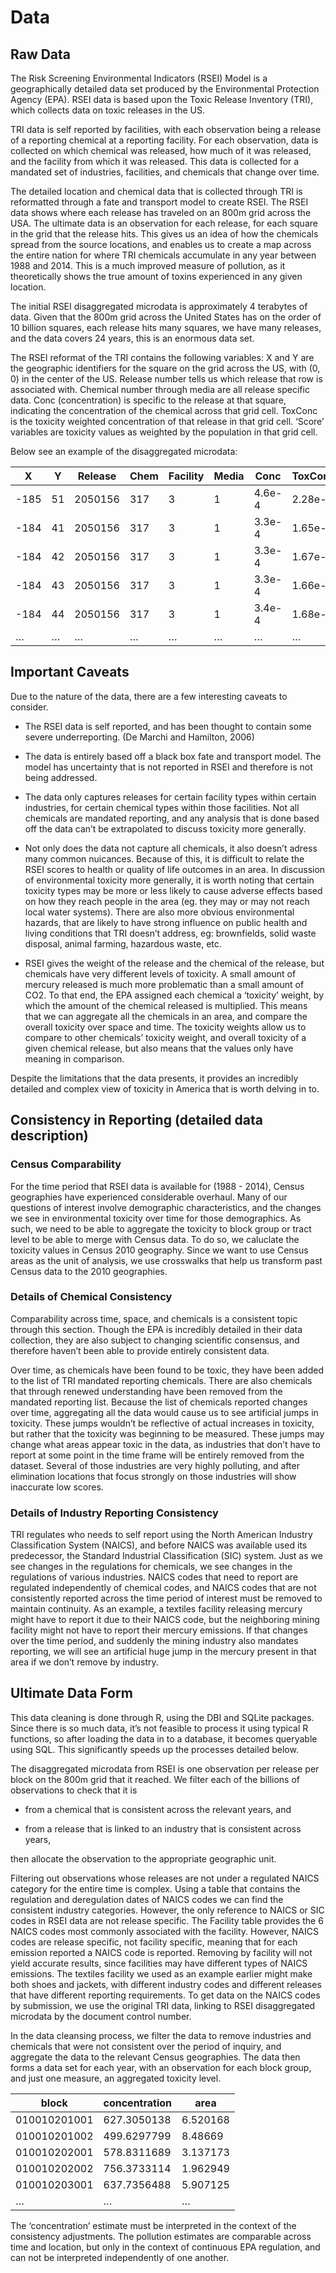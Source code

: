 # Data {#data}

## Raw Data

The Risk Screening Environmental Indicators (RSEI) Model is a geographically detailed data set produced by the Environmental Protection Agency (EPA). RSEI data is based upon the Toxic Release Inventory (TRI), which collects data on toxic releases in the US. 

TRI data is self reported by facilities, with each observation being a release of a reporting chemical at a reporting facility. For each observation, data is collected on which chemical was released, how much of it was released, and the facility from which it was released. This data is collected for a mandated set of industries, facilities, and chemicals that change over time.

The detailed location and chemical data that is collected through TRI is reformatted through a fate and transport model to create RSEI. The RSEI data shows where each release has traveled on an 800m grid across the USA. The ultimate data is an observation for each release, for each square in the grid that the release hits. This gives us an idea of how the chemicals spread from the source locations, and enables us to create a map across the entire nation for where TRI chemicals accumulate in any year between 1988 and 2014. This is a much improved measure of pollution, as it theoretically shows the true amount of toxins experienced in any given location.

The initial RSEI disaggregated microdata is approximately 4 terabytes of data. Given that the 800m grid across the United States has on the order of 10 billion squares, each release hits many squares, we have many releases, and the data covers 24 years, this is an enormous data set.

The RSEI reformat of the TRI contains the following variables: X and Y are the geographic identifiers for the square on the grid across the US, with (0, 0) in the center of the US. Release number tells us which release that row is associated with. Chemical number through media are all release specific data. Conc (concentration) is specific to the release at that square, indicating the concentration of the chemical across that grid cell. ToxConc is the toxicity weighted concentration of that release in that grid cell. 'Score' variables are toxicity values as weighted by the population in that grid cell. 

Below see an example of the disaggregated microdata:

|X   |Y   |Release|Chem|Facility|Media|Conc  |ToxConc|Score|
|----|----|-------|----|--------|-----|------|-------|-----|
|-185|51  |2050156|317 |3       |1    |4.6e-4|2.28e-3|0    |
|-184|41  |2050156|317 |3       |1    |3.3e-4|1.65e-3|0    |
|-184|42  |2050156|317 |3       |1    |3.3e-4|1.67e-3|0    |
|-184|43  |2050156|317 |3       |1    |3.3e-4|1.66e-3|0    |
|-184|44  |2050156|317 |3       |1    |3.4e-4|1.68e-3|0    |
|... |... |...    |... |...     |...  |...   |...    |...  |



## Important Caveats

Due to the nature of the data, there are a few interesting caveats to consider. 

* The RSEI data is self reported, and has been thought to contain some severe underreporting. (De Marchi and Hamilton, 2006)

* The data is entirely based off a black box fate and transport model. The model has uncertainty that is not reported in RSEI and therefore is not being addressed. 

* The data only captures releases for certain facility types within certain industries, for certain chemical types within those facilities. Not all chemicals are mandated reporting, and any analysis that is done based off the data can't be extrapolated to discuss toxicity more generally. 

* Not only does the data not capture all chemicals, it also doesn't adress many common nuicances. Because of this, it is difficult to relate the RSEI scores to health or quality of life outcomes in an area. In discussion of environmental toxicity more generally, it is worth noting that certain toxicity types may  be more or less likely to cause adverse effects based on how they reach people in the area (eg. they may or may not reach local water systems). There are also more obvious environmental hazards, that are likely to have strong influence on public health and living conditions that TRI doesn't address, eg: brownfields, solid waste disposal, animal farming, hazardous waste, etc.

* RSEI gives the weight of the release and the chemical of the release, but chemicals have very different levels of toxicity. A small amount of mercury released is much more problematic than a small amount of CO2. To that end, the EPA assigned each chemical a 'toxicity' weight, by which the amount of the chemical released is multiplied. This means that we can aggregate all the chemicals in an area, and compare the overall toxicity over space and time. The toxicity weights allow us to compare to other chemicals' toxicity weight, and overall toxicity of a given chemical release, but also means that the values only have meaning in comparison.

Despite the limitations that the data presents, it provides an incredibly detailed and complex view of toxicity in America that is worth delving in to. 

## Consistency in Reporting (detailed data description)

### Census Comparability

For the time period that RSEI data is available for (1988 - 2014), Census geographies have experienced considerable overhaul. Many of our questions of interest involve demographic characteristics, and the changes we see in environmental toxicity over time for those demographics. As such, we need to be able to aggregate the toxicity to block group or tract level to be able to merge with Census data. To do so, we caluclate the toxicity values in Census 2010 geography. Since we want to use Census areas as the unit of analysis, we use crosswalks that help us transform past Census data to the 2010 geographies. 

### Details of Chemical Consistency

Comparability across time, space, and chemicals is a consistent topic through this section. Though the EPA is incredibly detailed in their data collection, they are also subject to changing scientific consensus, and therefore haven't been able to provide entirely consistent data. 

Over time, as chemicals have been found to be toxic, they have been added to the list of TRI mandated reporting chemicals. There are also chemicals that through renewed understanding have been removed from the mandated reporting list. Because the list of chemicals reported changes over time, aggregating all the data would cause us to see artificial jumps in toxicity. These jumps wouldn't be reflective of actual increases in toxicity, but rather that the toxicity was beginning to be measured. These jumps may change what areas appear toxic in the data, as industries that don't have to report at some point in the time frame will be entirely removed from the dataset. Several of those industries are very highly polluting, and after elimination locations that focus strongly on those industries will show inaccurate low scores. 

### Details of Industry Reporting Consistency

TRI regulates who needs to self report using the North American Industry Classification System (NAICS), and before NAICS was available used its predecessor, the Standard Industrial Classification (SIC) system. Just as we see changes in the regulations for chemicals, we see changes in the regulations of various industries. NAICS codes that need to report are regulated independently of chemical codes, and NAICS codes that are not consistently reported across the time period of interest must be removed to maintain continuity. As an example, a textiles facility releasing mercury might have to report it due to their NAICS code, but the neighboring mining facility might not have to report their mercury emissions. If that changes over the time period, and suddenly the mining industry also mandates reporting, we will see an artificial huge jump in the mercury present in that area if we don't remove by industry.

## Ultimate Data Form

This data cleaning is done through R, using the DBI and SQLite packages. Since there is so much data, it's not feasible to process it using typical R functions, so after loading the data in to a database, it becomes queryable using SQL. This significantly speeds up the processes detailed below.

The disaggregated microdata from RSEI is one observation per release per block on the 800m grid that it reached. We filter each of the billions of observations to check that it is 

* from a chemical that is consistent across the relevant years, and

* from a release that is linked to an industry that is consistent across years,

then allocate the observation to the appropriate geographic unit. 

Filtering out observations whose releases are not under a regulated NAICS category for the entire time is complex. Using a table that contains the regulation and deregulation dates of NAICS codes we can find the consistent industry categories. However, the only reference to NAICS or SIC codes in RSEI data are not release specific. The Facility table provides the 6 NAICS codes most commonly associated with the facility. However, NAICS codes are release specific, not facility specific, meaning that for each emission reported a NAICS code is reported. Removing by facility will not yield accurate results, since facilities may have different types of NAICS emissions. The textiles facility we used as an example earlier might make both shoes and jackets, with different industry codes and different releases that have different reporting requirements. To get data on the NAICS codes by submission, we use the original TRI data, linking to RSEI disaggregated microdata by the document control number.

In the data cleansing process, we filter the data to remove industries and chemicals that were not consistent over the period of inquiry, and aggregate the data to the relevant Census geographies. The data then forms a data set for each year, with an observation for each block group, and just one measure, an aggregated toxicity level. 

|block        |concentration|area    |
|-------------|-------------|--------|
|010010201001	|627.3050138	|6.520168|
|010010201002	|499.6297799	|8.48669 |
|010010202001	|578.8311689	|3.137173|
|010010202002	|756.3733114	|1.962949|
|010010203001	|637.7356488	|5.907125|
|...          |...          |...     |


The 'concentration' estimate must be interpreted in the context of the consistency adjustments. The pollution estimates are comparable across time and location, but only in the context of continuous EPA regulation, and can not be interpreted independently of one another. 